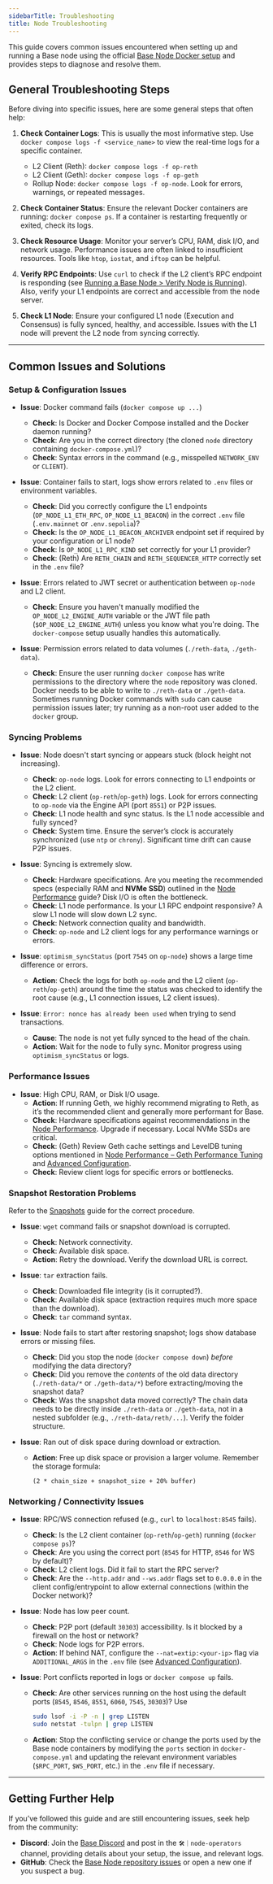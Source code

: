 ```yaml
---
sidebarTitle: Troubleshooting
title: Node Troubleshooting
---
```


This guide covers common issues encountered when setting up and running a Base node using the official [Base Node Docker setup](https://github.com/base/node) and provides steps to diagnose and resolve them.

## General Troubleshooting Steps

Before diving into specific issues, here are some general steps that often help:

1. **Check Container Logs**: This is usually the most informative step. Use `docker compose logs -f <service_name>` to view the real-time logs for a specific container.
    - L2 Client (Reth): `docker compose logs -f op-reth`
    - L2 Client (Geth): `docker compose logs -f op-geth`
    - Rollup Node: `docker compose logs -f op-node`. Look for errors, warnings, or repeated messages.

2. **Check Container Status**: Ensure the relevant Docker containers are running: `docker compose ps`. If a container is restarting frequently or exited, check its logs.

3. **Check Resource Usage**: Monitor your server’s CPU, RAM, disk I/O, and network usage. Performance issues are often linked to insufficient resources. Tools like `htop`, `iostat`, and `iftop` can be helpful.

4. **Verify RPC Endpoints**: Use `curl` to check if the L2 client’s RPC endpoint is responding (see [Running a Base Node > Verify Node is Running](/base-chain/node-operators/run-a-base-node#verify-node-is-running)). Also, verify your L1 endpoints are correct and accessible from the node server.

5. **Check L1 Node**: Ensure your configured L1 node (Execution and Consensus) is fully synced, healthy, and accessible. Issues with the L1 node will prevent the L2 node from syncing correctly.

---

## Common Issues and Solutions

### Setup & Configuration Issues

- **Issue**: Docker command fails (`docker compose up ...`)  
    - **Check**: Is Docker and Docker Compose installed and the Docker daemon running?  
    - **Check**: Are you in the correct directory (the cloned `node` directory containing `docker-compose.yml`)?  
    - **Check**: Syntax errors in the command (e.g., misspelled `NETWORK_ENV` or `CLIENT`).

- **Issue**: Container fails to start, logs show errors related to `.env` files or environment variables.  
    - **Check**: Did you correctly configure the L1 endpoints (`OP_NODE_L1_ETH_RPC`, `OP_NODE_L1_BEACON`) in the correct `.env` file (`.env.mainnet` or `.env.sepolia`)?  
    - **Check**: Is the `OP_NODE_L1_BEACON_ARCHIVER` endpoint set if required by your configuration or L1 node?  
    - **Check**: Is `OP_NODE_L1_RPC_KIND` set correctly for your L1 provider?  
    - **Check**: (Reth) Are `RETH_CHAIN` and `RETH_SEQUENCER_HTTP` correctly set in the `.env` file?

- **Issue**: Errors related to JWT secret or authentication between `op-node` and L2 client.  
    - **Check**: Ensure you haven't manually modified the `OP_NODE_L2_ENGINE_AUTH` variable or the JWT file path (`$OP_NODE_L2_ENGINE_AUTH`) unless you know what you're doing. The `docker-compose` setup usually handles this automatically.

- **Issue**: Permission errors related to data volumes (`./reth-data`, `./geth-data`).  
    - **Check**: Ensure the user running `docker compose` has write permissions to the directory where the `node` repository was cloned. Docker needs to be able to write to `./reth-data` or `./geth-data`. Sometimes running Docker commands with `sudo` can cause permission issues later; try running as a non-root user added to the `docker` group.

### Syncing Problems

- **Issue**: Node doesn't start syncing or appears stuck (block height not increasing).  
    - **Check**: `op-node` logs. Look for errors connecting to L1 endpoints or the L2 client.  
    - **Check**: L2 client (`op-reth`/`op-geth`) logs. Look for errors connecting to `op-node` via the Engine API (port `8551`) or P2P issues.  
    - **Check**: L1 node health and sync status. Is the L1 node accessible and fully synced?  
    - **Check**: System time. Ensure the server’s clock is accurately synchronized (use `ntp` or `chrony`). Significant time drift can cause P2P issues.

- **Issue**: Syncing is extremely slow.  
    - **Check**: Hardware specifications. Are you meeting the recommended specs (especially RAM and **NVMe SSD**) outlined in the [Node Performance](/base-chain/node-operators/performance-tuning) guide? Disk I/O is often the bottleneck.  
    - **Check**: L1 node performance. Is your L1 RPC endpoint responsive? A slow L1 node will slow down L2 sync.  
    - **Check**: Network connection quality and bandwidth.  
    - **Check**: `op-node` and L2 client logs for any performance warnings or errors.

- **Issue**: `optimism_syncStatus` (port `7545` on `op-node`) shows a large time difference or errors.  
    - **Action**: Check the logs for both `op-node` and the L2 client (`op-reth`/`op-geth`) around the time the status was checked to identify the root cause (e.g., L1 connection issues, L2 client issues).

- **Issue**: `Error: nonce has already been used` when trying to send transactions.  
    - **Cause**: The node is not yet fully synced to the head of the chain.  
    - **Action**: Wait for the node to fully sync. Monitor progress using `optimism_syncStatus` or logs.

### Performance Issues

- **Issue**: High CPU, RAM, or Disk I/O usage.  
    - **Action**: If running Geth, we highly recommend migrating to Reth, as it’s the recommended client and generally more performant for Base.
    - **Check**: Hardware specifications against recommendations in the [Node Performance](/base-chain/node-operators/performance-tuning). Upgrade if necessary. Local NVMe SSDs are critical.  
    - **Check**: (Geth) Review Geth cache settings and LevelDB tuning options mentioned in [Node Performance – Geth Performance Tuning](/base-chain/node-operators/performance-tuning#geth-performance-tuning) and [Advanced Configuration](/base-chain/node-operators/run-a-base-node#geth-configuration-via-environment-variables).  
    - **Check**: Review client logs for specific errors or bottlenecks.  

### Snapshot Restoration Problems

Refer to the [Snapshots](/base-chain/node-operators/snapshots) guide for the correct procedure.

- **Issue**: `wget` command fails or snapshot download is corrupted.  
    - **Check**: Network connectivity.  
    - **Check**: Available disk space.  
    - **Action**: Retry the download. Verify the download URL is correct.

- **Issue**: `tar` extraction fails.  
    - **Check**: Downloaded file integrity (is it corrupted?).  
    - **Check**: Available disk space (extraction requires much more space than the download).  
    - **Check**: `tar` command syntax.

- **Issue**: Node fails to start after restoring snapshot; logs show database errors or missing files.  
    - **Check**: Did you stop the node (`docker compose down`) _before_ modifying the data directory?  
    - **Check**: Did you remove the _contents_ of the old data directory (`./reth-data/*` or `./geth-data/*`) before extracting/moving the snapshot data?  
    - **Check**: Was the snapshot data moved correctly? The chain data needs to be directly inside `./reth-data` or `./geth-data`, not in a nested subfolder (e.g., `./reth-data/reth/...`). Verify the folder structure.

- **Issue**: Ran out of disk space during download or extraction.  
    - **Action**: Free up disk space or provision a larger volume. Remember the storage formula:  
      ```  
      (2 * chain_size + snapshot_size + 20% buffer)  
      ```

### Networking / Connectivity Issues

- **Issue**: RPC/WS connection refused (e.g., `curl` to `localhost:8545` fails).  
    - **Check**: Is the L2 client container (`op-reth`/`op-geth`) running (`docker compose ps`)?  
    - **Check**: Are you using the correct port (`8545` for HTTP, `8546` for WS by default)?  
    - **Check**: L2 client logs. Did it fail to start the RPC server?  
    - **Check**: Are the `--http.addr` and `--ws.addr` flags set to `0.0.0.0` in the client config/entrypoint to allow external connections (within the Docker network)?

- **Issue**: Node has low peer count.  
    - **Check**: P2P port (default `30303`) accessibility. Is it blocked by a firewall on the host or network?  
    - **Check**: Node logs for P2P errors.  
    - **Action**: If behind NAT, configure the `--nat=extip:<your-ip>` flag via `ADDITIONAL_ARGS` in the `.env` file (see [Advanced Configuration](/base-chain/node-operators/run-a-base-node#improving-peer-connectivity)).

- **Issue**: Port conflicts reported in logs or `docker compose up` fails.  
    - **Check**: Are other services running on the host using the default ports (`8545`, `8546`, `8551`, `6060`, `7545`, `30303`)? Use  
      ```bash
      sudo lsof -i -P -n | grep LISTEN
      sudo netstat -tulpn | grep LISTEN
      ```  
    - **Action**: Stop the conflicting service or change the ports used by the Base node containers by modifying the `ports` section in `docker-compose.yml` and updating the relevant environment variables (`$RPC_PORT`, `$WS_PORT`, etc.) in the `.env` file if necessary.

---

## Getting Further Help

If you’ve followed this guide and are still encountering issues, seek help from the community:

- **Discord**: Join the [Base Discord](https://discord.gg/buildonbase) and post in the `🛠｜node-operators` channel, providing details about your setup, the issue, and relevant logs.  
- **GitHub**: Check the [Base Node repository issues](https://github.com/base-org/node/issues) or open a new one if you suspect a bug.  
